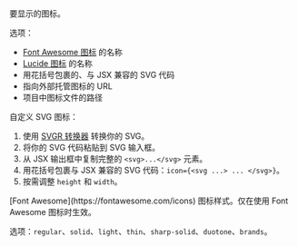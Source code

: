 <ResponseField name="icon" type="string">
  要显示的图标。
  
  选项：
  - [Font Awesome 图标](https://fontawesome.com/icons) 的名称
  - [Lucide 图标](https://lucide.dev/icons) 的名称
  - 用花括号包裹的、与 JSX 兼容的 SVG 代码
  - 指向外部托管图标的 URL
  - 项目中图标文件的路径
  
  自定义 SVG 图标：
  1. 使用 [SVGR 转换器](https://react-svgr.com/playground/) 转换你的 SVG。
  1. 将你的 SVG 代码粘贴到 SVG 输入框。
  2. 从 JSX 输出框中复制完整的 `<svg>...</svg>` 元素。
  3. 用花括号包裹与 JSX 兼容的 SVG 代码：`icon={<svg ...> ... </svg>}`。
  4. 按需调整 `height` 和 `width`。
</ResponseField>

<ResponseField name="iconType" type="string">
  [Font Awesome](https://fontawesome.com/icons) 图标样式。仅在使用 Font Awesome 图标时生效。 
  
  选项：`regular`、`solid`、`light`、`thin`、`sharp-solid`、`duotone`、`brands`。
</ResponseField>